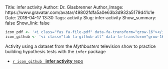Title: <span class="monospace">infer</span> activity
Author: Dr. Glasbrenner
Author_Image: https://www.gravatar.com/avatar/49802fdfa5a0e63b3d932a5179d41c1e
Date: 2018-04-17 13:30
Tags: activity
Slug: infer-activity
Show_summary: false
Show_link: false

```r
icon_pdf <- '<i class="fas fa-file-pdf" data-fa-transform="grow-16"></i>&nbsp;'
icon_github <- '<i class="fab fa-github-alt" data-fa-transform="grow-16"></i>&nbsp;'
```

Activity using a dataset from the *Mythbusters* television show to practice building hypothesis tests with the `infer` package

::: {.no-bullets}

*   [`r icon_github` &nbsp; [**infer activity** repo]{.card-downloads-format}][github-classroom-repo]

:::

[github-classroom-repo]: https://classroom.github.com/a/o-KntOw5

